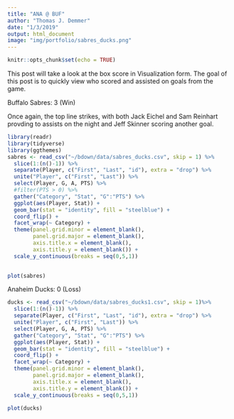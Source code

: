 ```yaml
---
title: "ANA @ BUF"
author: "Thomas J. Demmer"
date: "1/3/2019"
output: html_document
image: "img/portfolio/sabres_ducks.png"
---
```


```r
knitr::opts_chunk$set(echo = TRUE)
```

This post will take a look at the box score in Visualization form.  The goal of this post is to quickly view who scored and assisted on goals from the game.

Buffalo Sabres: 3 (Win)

Once again, the top line strikes, with both Jack Eichel and Sam Reinhart provding to assists on the night and Jeff Skinner scoring another goal.

```r
library(readr)
library(tidyverse)
library(ggthemes)
sabres <- read_csv("~/bdown/data/sabres_ducks.csv", skip = 1) %>%
  slice(1:(n()-1)) %>%
  separate(Player, c("First", "Last", "id"), extra = "drop") %>% 
  unite("Player", c("First", "Last")) %>%
  select(Player, G, A, PTS) %>% 
  #filter(PTS > 0) %>%
  gather("Category", "Stat", "G":"PTS") %>%
  ggplot(aes(Player, Stat)) +
  geom_bar(stat = "identity", fill = "steelblue") +
  coord_flip() +
  facet_wrap(~ Category) +
  theme(panel.grid.minor = element_blank(),
        panel.grid.major = element_blank(),
        axis.title.x = element_blank(),
        axis.title.y = element_blank()) +
  scale_y_continuous(breaks = seq(0,5,1))
  
```

```r
plot(sabres)
```

Anaheim Ducks: 0 (Loss)
```r
ducks <- read_csv("~/bdown/data/sabres_ducks1.csv", skip = 1)%>%
  slice(1:(n()-1)) %>%
  separate(Player, c("First", "Last", "id"), extra = "drop") %>% 
  unite("Player", c("First", "Last")) %>% 
  select(Player, G, A, PTS) %>%
  gather("Category", "Stat", "G":"PTS") %>%
  ggplot(aes(Player, Stat)) +
  geom_bar(stat = "identity", fill = "steelblue") +
  coord_flip() +
  facet_wrap(~ Category) +
  theme(panel.grid.minor = element_blank(),
        panel.grid.major = element_blank(),
        axis.title.x = element_blank(),
        axis.title.y = element_blank()) +
  scale_y_continuous(breaks = seq(0,5,1)) 
```

```r
plot(ducks)
```


